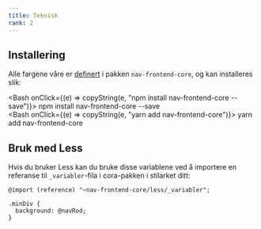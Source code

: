 ```yaml
---
title: Teknisk
rank: 2
---
```



## Installering

Alle fargene våre er [definert](https://github.com/navikt/nav-frontend-core/blob/master/less/_variabler.less) i
pakken `nav-frontend-core`, og kan installeres slik:

<Bash onClick={(e) => copyString(e, "npm install nav-frontend-core --save")}>
  npm install nav-frontend-core --save
</Bash>
<br />
<Bash onClick={(e) => copyString(e, "yarn add nav-frontend-core")}>
  yarn add nav-frontend-core
</Bash>

## Bruk med Less

Hvis du bruker Less kan du bruke disse variablene ved å importere en referanse til `_variabler`-fila i cora-pakken i stilarket ditt:

```less
@import (reference) "~nav-frontend-core/less/_variabler";

.minDiv {
  background: @navRod;
}
```
